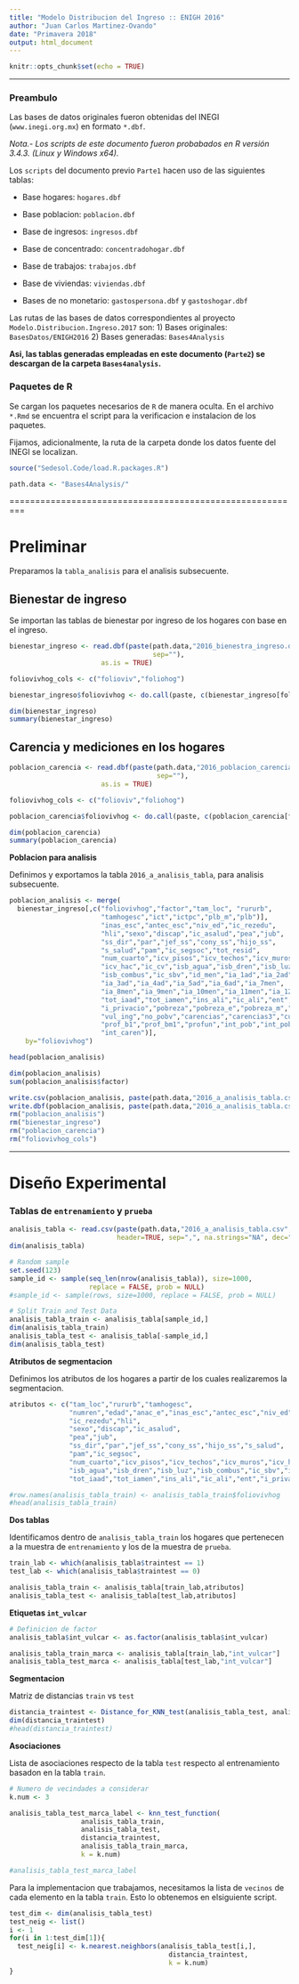 ```yaml
---
title: "Modelo Distribucion del Ingreso :: ENIGH 2016"
author: "Juan Carlos Martinez-Ovando"
date: "Primavera 2018"
output: html_document
---
```


```r
knitr::opts_chunk$set(echo = TRUE)
```

----------------

### Preambulo

Las bases de datos originales fueron obtenidas del INEGI (`www.inegi.org.mx`) en formato `*.dbf`. 

*Nota.- Los scripts de este documento fueron probabados en R versión 3.4.3. (Linux y Windows x64).*

Los `scripts` del documento previo `Parte1` hacen uso de las siguientes tablas:

* Base hogares: `hogares.dbf`

* Base poblacion: `poblacion.dbf`

* Base de ingresos: `ingresos.dbf`

* Base de concentrado: `concentradohogar.dbf`

* Base de trabajos: `trabajos.dbf`

* Base de viviendas: `viviendas.dbf`

* Bases de no monetario: `gastospersona.dbf` y `gastoshogar.dbf`

Las rutas de las bases de datos correspondientes al proyecto `Modelo.Distribucion.Ingreso.2017` son:
1) Bases originales: `BasesDatos/ENIGH2016`
2) Bases generadas: `Bases4Analysis`

**Asi, las tablas generadas empleadas en este documento (`Parte2`) se descargan de la carpeta `Bases4analysis`.**

### Paquetes de R

Se cargan los paquetes necesarios de `R` de manera oculta. En el archivo `*.Rmd` se encuentra el script para la verificacion e instalacion de los paquetes.

Fijamos, adicionalmente, la ruta de la carpeta donde los datos fuente del INEGI se localizan.

```r
source("Sedesol.Code/load.R.packages.R")

path.data <- "Bases4Analysis/"
```

=========================================================

#  Preliminar

Preparamos la `tabla_analisis` para el analisis subsecuente.

## Bienestar de ingreso

Se importan las tablas de bienestar por ingreso de los hogares con base en el ingreso. 

```r
bienestar_ingreso <- read.dbf(paste(path.data,"2016_bienestra_ingreso.dbf",
                                    sep=""),
                       as.is = TRUE)

foliovivhog_cols <- c("folioviv","foliohog")

bienestar_ingreso$foliovivhog <- do.call(paste, c(bienestar_ingreso[foliovivhog_cols], sep=""))

dim(bienestar_ingreso)
summary(bienestar_ingreso)
```

## Carencia y mediciones en los hogares

```r
poblacion_carencia <- read.dbf(paste(path.data,"2016_poblacion_carencia.dbf",
                                     sep=""),
                       as.is = TRUE)

foliovivhog_cols <- c("folioviv","foliohog")

poblacion_carencia$foliovivhog <- do.call(paste, c(poblacion_carencia[foliovivhog_cols], sep=""))

dim(poblacion_carencia)
summary(poblacion_carencia)
```

**Poblacion para analisis**

Definimos y exportamos la tabla `2016_a_analisis_tabla`, para analisis subsecuente.

```r
poblacion_analisis <- merge(
  bienestar_ingreso[,c("foliovivhog","factor","tam_loc", "rururb",
                       "tamhogesc","ict","ictpc","plb_m","plb")],                          poblacion_carencia[,c("foliovivhog","numren","edad","anac_e",
                       "inas_esc","antec_esc","niv_ed","ic_rezedu",
                       "hli","sexo","discap","ic_asalud","pea","jub",
                       "ss_dir","par","jef_ss","cony_ss","hijo_ss",
                       "s_salud","pam","ic_segsoc","tot_resid",
                       "num_cuarto","icv_pisos","icv_techos","icv_muros",
                       "icv_hac","ic_cv","isb_agua","isb_dren","isb_luz",
                       "isb_combus","ic_sbv","id_men","ia_1ad","ia_2ad",
                       "ia_3ad","ia_4ad","ia_5ad","ia_6ad","ia_7men",
                       "ia_8men","ia_9men","ia_10men","ia_11men","ia_12men",
                       "tot_iaad","tot_iamen","ins_ali","ic_ali","ent",
                       "i_privacio","pobreza","pobreza_e","pobreza_m","vul_car",
                       "vul_ing","no_pobv","carencias","carencias3","cuadrantes",
                       "prof_b1","prof_bm1","profun","int_pob","int_pobe","int_vulcar",
                       "int_caren")],
    by="foliovivhog")

head(poblacion_analisis)

dim(poblacion_analisis)
sum(poblacion_analisis$factor)

write.csv(poblacion_analisis, paste(path.data,"2016_a_analisis_tabla.csv",sep=""), row.names = TRUE)
write.dbf(poblacion_analisis, paste(path.data,"2016_a_analisis_tabla.csv",sep=""))
rm("poblacion_analisis")
rm("bienestar_ingreso")
rm("poblacion_carencia")
rm("foliovivhog_cols")
```

---

# Diseño Experimental 

### Tablas de `entrenamiento` y `prueba`

```r
analisis_tabla <- read.csv(paste(path.data,"2016_a_analisis_tabla.csv",sep=""),
                           header=TRUE, sep=",", na.strings="NA", dec=".")
dim(analisis_tabla)

# Random sample
set.seed(123)
sample_id <- sample(seq_len(nrow(analisis_tabla)), size=1000, 
                    replace = FALSE, prob = NULL)
#sample_id <- sample(rows, size=1000, replace = FALSE, prob = NULL)

# Split Train and Test Data
analisis_tabla_train <- analisis_tabla[sample_id,]
dim(analisis_tabla_train)
analisis_tabla_test <- analisis_tabla[-sample_id,]
dim(analisis_tabla_test)
```

**Atributos de segmentacion**

Definimos los atributos de los hogares a partir de los cuales realizaremos la segmentacion.

```r
atributos <- c("tam_loc","rururb","tamhogesc",
               "numren","edad","anac_e","inas_esc","antec_esc","niv_ed",
               "ic_rezedu","hli",
               "sexo","discap","ic_asalud",
               "pea","jub",
               "ss_dir","par","jef_ss","cony_ss","hijo_ss","s_salud",
               "pam","ic_segsoc",
               "num_cuarto","icv_pisos","icv_techos","icv_muros","icv_hac","ic_cv",
               "isb_agua","isb_dren","isb_luz","isb_combus","ic_sbv","id_men","ia_1ad",
               "tot_iaad","tot_iamen","ins_ali","ic_ali","ent","i_privacio")

#row.names(analisis_tabla_train) <- analisis_tabla_train$foliovivhog 
#head(analisis_tabla_train)
```

**Dos tablas**

Identificamos dentro de `analisis_tabla_train` los hogares que pertenecen a la muestra de `entrenamiento` y los de la muestra de `prueba`.

```r
train_lab <- which(analisis_tabla$traintest == 1)
test_lab <- which(analisis_tabla$traintest == 0)

analisis_tabla_train <- analisis_tabla[train_lab,atributos]
analisis_tabla_test <- analisis_tabla[test_lab,atributos]
```

**Etiquetas `int_vulcar`**

```r
# Definicion de factor
analisis_tabla$int_vulcar <- as.factor(analisis_tabla$int_vulcar)

analisis_tabla_train_marca <- analisis_tabla[train_lab,"int_vulcar"]
analisis_tabla_test_marca <- analisis_tabla[test_lab,"int_vulcar"]
```

**Segmentacion**

Matriz de distancias `train` vs `test`

```r
distancia_traintest <- Distance_for_KNN_test(analisis_tabla_test, analisis_tabla_train)
dim(distancia_traintest)
#head(distancia_traintest)
```

**Asociaciones**

Lista de asociaciones respecto de la tabla `test` respecto al entrenamiento basadon en la tabla `train`.

```r
# Numero de vecindades a considerar
k.num <- 3

analisis_tabla_test_marca_label <- knn_test_function(
                  analisis_tabla_train, 
                  analisis_tabla_test, 
                  distancia_traintest,
                  analisis_tabla_train_marca, 
                  k = k.num)

#analisis_tabla_test_marca_label
```

Para la implementacion que trabajamos, necesitamos la lista de `vecinos` de cada elemento en la tabla `train`. Esto lo obtenemos en elsiguiente script.

```r
test_dim <- dim(analisis_tabla_test)
test_neig <- list()
i <- 1
for(i in 1:test_dim[1]){
  test_neig[i] <- k.nearest.neighbors(analisis_tabla_test[i,], 
                                        distancia_traintest, 
                                        k = k.num)
}
```